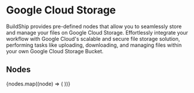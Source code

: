 
# Google Cloud Storage

BuildShip provides pre-defined nodes that allow you to seamlessly store and manage your files on Google Cloud Storage.
Effortlessly integrate your workflow with Google Cloud's scalable and secure file storage solution, performing tasks
like uploading, downloading, and managing files within your own Google Cloud Storage Bucket.

## Nodes

<Cards num={3}>
  {nodes.map((node) => (
    <NodeCard
      key={node.meta.id}
      title={node.meta.name}
      image={node.meta.icon.url}
      href={`/showcase/google-cloud-storage/${node.meta.id}`}
    />
  ))}
</Cards>

